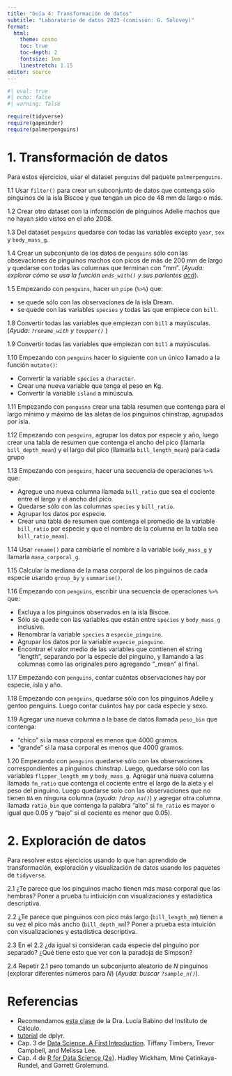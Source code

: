 ```yaml
---
title: "Guía 4: Transformación de datos"
subtitle: "Laboratorio de datos 2023 (comisión: G. Solovey)"
format:
  html: 
    theme: cosmo
    toc: true
    toc-depth: 2
    fontsize: 1em
    linestretch: 1.15
editor: source
---
```



```r
#| eval: true
#| echo: false
#| warning: false

require(tidyverse)
require(gapminder)
require(palmerpenguins)
```

# 1. Transformación de datos

Para estos ejercicios, usar el dataset `penguins` del paquete `palmerpenguins`.


1.1  Usar `filter()` para crear un subconjunto de datos que contenga sólo pinguinos de la isla Biscoe y que tengan un pico de 48 mm de largo o más.

1.2 Crear otro dataset con la información de pinguinos Adelie machos que no hayan sido vistos en el año 2008.

1.3 Del dataset `penguins` quedarse con todas las variables excepto `year`, `sex` y `body_mass_g`. 

1.4 Crear un subconjunto de los datos de `penguins` sólo con las obsevaciones de pinguinos machos con picos de más de 200 mm de largo y quedarse con todas las columnas que terminan con "mm". (*Ayuda: explorar cómo se usa la función `ends_with()` y sus parientes [acá](https://tidyselect.r-lib.org/reference/starts_with.html)*).

1.5 Empezando con `penguins`, hacer un `pipe` (`%>%`) que:

* se quede sólo con las observaciones de la isla Dream.
* se quede con las variables `species` y todas las que empiece con `bill`. 

1.8 Convertir todas las variables que empiezan con `bill` a mayúsculas. (*Ayuda: `?rename_with` y `toupper()` *)

1.9 Convertir todas las variables que empiezan con `bill` a mayúsculas.

1.10 Empezando con `penguins` hacer lo siguiente con un único llamado a la función
`mutate()`:

* Convertir la variable `species` a `character`.
* Crear una nueva variable que tenga el peso en Kg.
* Convertir la variable `island` a minúscula.

1.11 Empezando con `penguins` crear una tabla resumen que contenga para el 
largo mínimo y máximo de las aletas de los pinguinos chinstrap, agrupados
por isla. 

1.12 Empezando con `penguins`, agrupar los datos por especie y año, luego crear una tabla de resumen que contenga el ancho del pico (llamarla `bill_depth_mean`) y el largo del pico (llamarla `bill_length_mean`) para cada grupo

1.13 Empezando con `penguins`, hacer una secuencia de operaciones ` %>%` que:

* Agregue una nueva columna llamada `bill_ratio` que sea el cociente entre el largo y el 
ancho del pico.
* Quedarse sólo con las columnas `species` y `bill_ratio`.
* Agrupar los datos por especie.
* Crear una tabla de resumen que contenga el promedio de la variable `bill_ratio` por especie
y que el nombre de la columna en la tabla sea `bill_ratio_mean`).

1.14 Usar `rename()` para cambiarle el nombre a la variable `body_mass_g` y llamarla `masa_corporal_g`.

1.15 Calcular la mediana de la masa corporal de los pinguinos de cada especie usando `group_by` y
`summarise()`.

1.16 Empezando con `penguins`, escribir una secuencia de operaciones ` %>% ` que:

* Excluya a los pinguinos observados en la isla Biscoe.
* Sólo se quede con las variables que están entre `species` y `body_mass_g` inclusive.
* Renombrar la variable `species` a `especie_pinguino`.
* Agrupar los datos por la variable `especie_pinguino`.
* Encontrar el valor medio de las variables que contienen el string “length”, 
separando por la especie del pinguino, y llamando a las columnas como las originales
pero agregando "_mean" al final.


1.17
Empezando con `penguins`, contar cuántas observaciones hay por especie, isla y año.

1.18
Empezando con `penguins`, quedarse sólo con los pinguinos Adelie y gentoo penguins. Luego
contar cuántos hay por cada especie y sexo.

1.19
Agregar una nueva columna a la base de datos llamada `peso_bin` que contenga:

* “chico” si la masa corporal es menos que 4000 gramos.
* “grande” si la masa corporal es menos que 4000 gramos.

1.20
Empezando con `penguins` quedarse sólo con las observaciones correspondientes a pinguinos
chinstrap. Luego, quedarse sólo con las variables `flipper_length_mm` y `body_mass_g`. 
Agregar una nueva columna llamada `fm_ratio` que contenga el cociente entre el largo de la 
aleta y el peso del pinguino. Luego quedarse solo con las observaciones que no tienen `NA` en 
ninguna columna (*ayuda: `?drop_na()`*) y agregar otra columna llamada `ratio_bin` que contenga
la palabra "alto" si `fm_ratio` es mayor o igual que 0.05 y "bajo" si el cociente es menor
que 0.05).


# 2. Exploración de datos

Para resolver estos ejercicios usando lo que han aprendido de transformación, exploración 
y visualización de datos usando los paquetes de `tidyverse`.

2.1 ¿Te parece que los pinguinos macho tienen más masa corporal que las hembras? Poner a prueba
tu intiuición con visualizaciones y estadística descriptiva.

2.2 ¿Te parece que pinguinos con pico más largo (`bill_length_mm`) tienen a su vez el pico 
más ancho (`bill_depth_mm`)? Poner a prueba esta intuición con visualizaciones y estadística 
descriptiva.

2.3 En el 2.2 ¿da igual si consideran cada especie 
del pinguino por separado? ¿Qué tiene esto que ver con la paradoja de Simpson?

2.4 Repetir 2.1 pero tomando un subconjunto aleatorio de $N$ pinguinos (explorar diferentes 
números para $N$) (*Ayuda: buscar `?sample_n()`*). 


# Referencias

- Recomendamos [esta clase](https://youtube.com/playlist?list=PLYqQ3ecJzraETao-jyb4VMO-5bhhPoX4G&si=1iqsm1a1cRGonO_b) de la Dra. Lucía Babino del Instituto de Cálculo.
- [tutorial](https://allisonhorst.shinyapps.io/dplyr-learnr/#section-welcome) de dplyr.
- Cap. 3 de [Data Science. A First Introduction](https://datasciencebook.ca/). Tiffany Timbers, Trevor Campbell, and Melissa Lee.
- Cap. 4 de [R for Data Science (2e)](https://r4ds.hadley.nz/). Hadley Wickham, Mine Çetinkaya-Rundel, and Garrett Grolemund.

